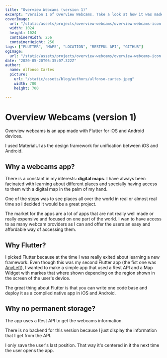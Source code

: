 ```yaml
---
title: "Overview Webcams (version 1)"
excerpt: "Version 1 of Overview Webcams. Take a look at how it was made, what technologies where used and why..."
coverImage: 
  url: "/static/assets/projects/overview-webcams/overview-webcams-icon.png"
  width: 1024
  height: 1024
  containerWidth: 256
  containerHeight: 256
tags: ["FLUTTER", "MAPS", "LOCATION", "RESTFUL API", "GITHUB"]
ogImage:
  url: "/static/assets/projects/overview-webcams/overview-webcams-icon.png"
date: "2020-05-20T05:35:07.322Z"
author:
  name: Alfonso Cartes
  picture: 
    url: "/static/assets/blog/authors/alfonso-cartes.jpeg"
    width: 700
    height: 700

---
```


# Overview Webcams (version 1)

<AppStoreButton url="http://www.apple.com"/>
<PlayStoreButton url=""/>

Overview webcams is an app made with Flutter for iOS and Android devices.

I used MaterialUI as the design framework for unification between iOS and Android.

<!-- ** Take a look at the [AnyLeft website](https://anyleft.cartes.dev) -->

## Why a webcams app?

There is a constant in my interests: **digital maps**. I have always been facinated with learning about different places and specially having access to them with a digital map in the palm of my hand.

One of the steps was to see places all over the world in real or almost real time so i decided it would be a great project.

The market for the apps are a lot of apps that are not really well made or really expensive and focused on one part of the world. I wan to have access to as many webcam providers as I can and offer the users an easy and affordable way of accessing them.

## Why Flutter?

I picked Flutter because at the time I was really exited about learning a new framework. Even though this was my second Flutter app (the fist one was [AnyLeft]()), I wanted to make a simple app that used a Rest API and a Map Widget with markes that where shown depending on the region shown in the screen of the user's device.

The great thing about Flutter is that you can write one code base and deploy it as a compiled native app in iOS and Android.

## Why no permanent storage?

The app uses a Rest API to get the webcams information.

There is no backend for this version because I just display the information that I get from the API.  

I only save the user's last position. That way it's centered in it the next time the user opens the app.

